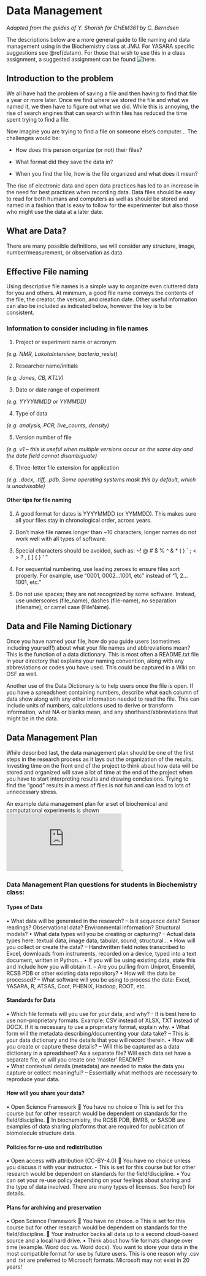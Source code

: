 # Data Management {#manage}

*Adapted from the guides of Y. Shorish for CHEM361 by C. Berndsen*

The descriptions below are a more general guide to file naming and data management using in the Biochemistry class at JMU. For YASARA specific suggestions see \@ref(datam). For those that wish to use this in a class assignment, a suggested assignment can be found ![here](https://osf.io/d3esr/).



## Introduction to the problem 

We all have had the problem of saving a file and then having to find that file a year or more later. Once we find where we stored the file and what we named it, we then have to figure out what we did. While this is annoying, the rise of search engines that can search within files has reduced the time spent trying to find a file. 

Now imagine you are trying to find a file on someone else’s computer… 
The challenges would be:

  - How does this person organize (or not) their files?
  
  - What format did they save the data in?
  
  - When you find the file, how is the file organized and what does it mean?

The rise of electronic data and open data practices has led to an increase in the need for best practices when recording data. Data files should be easy to read for both humans and computers as well as should be stored and named in a fashion that is easy to follow for the experimenter but also those who might use the data at a later date. 


## What are Data?

There are many possible definitions, we will consider any structure, image, number/measurement, or observation as data.


## Effective File naming

Using descriptive file names is a simple way to organize even cluttered data for you and others. At minimum, a good file name conveys the contents of the file, the creator, the version, and creation date. Other useful information can also be included as indicated below, however the key is to be consistent. 

### Information to consider including in file names

  1. Project or experiment name or acronym
  
  *(e.g. NMR, LakotaInterview, bacteria_resist)*
  
  2. Researcher name/initials 
  
  *(e.g. Jones, CB, KTLV)*
  
  3. Date or date range of experiment 
  
  *(e.g. YYYYMMDD or YYMMDD)*
  
  4. Type of data
  
  *(e.g. analysis, PCR, live_counts, density)*
  
  5. Version number of file 
  
  *(e.g. v1 – this is useful when multiple versions occur on the same day and the date field cannot disambiguate)*
  
  6. Three-letter file extension for application 
  
  *(e.g. .docx, .tiff, .pdb. Some operating systems mask this by default, which is unadvisable)*

#### Other tips for file naming

  1. A good format for dates is YYYYMMDD (or YYMMDD). This makes sure all your files stay in chronological order, across years.
  
  2. Don’t make file names longer than ~10 characters; longer names do not work well with all types of software.
  
  3. Special characters should be avoided, such as: ~! @ # $ % ^ & * ( ) ` ; < > ? , [ ] { } ‘ ”
  
  4. For sequential numbering, use leading zeroes to ensure files sort properly. For example, use “0001, 0002…1001, etc” instead of “1, 2…1001, etc.”
  
  5. Do not use spaces; they are not recognized by some software. Instead, use underscores (file_name), dashes (file-name), no separation (filename), or camel case (FileName).
  

## Data and File Naming Dictionary

Once you have named your file, how do you guide users (sometimes including yourself!) about what your file names and abbreviations mean? This is the function of a data dictionary. This is most often a README.txt file in your directory that explains your naming convention, along with any abbreviations or codes you have used. This could be captured in a Wiki on OSF as well. 

Another use of the Data Dictionary is to help users once the file is open. If you have a spreadsheet containing numbers, describe what each column of data show along with any other information needed to read the file. This can include units of numbers, calculations used to derive or transform information, what NA or blanks mean, and any shorthand/abbreviations that might be in the data. 

## Data Management Plan

While described last, the data management plan should be one of the first steps in the research process as it lays out the organization of the results. Investing time on the front end of the project to think about how data will be stored and organized will save a lot of time at the end of the project when you have to start interpreting results and drawing conclusions. Trying to find the “good” results in a mess of files is not fun and can lead to lots of unnecessary stress.

An example data management plan for a set of biochemical and computational experiments is shown ![here](https://github.com/CEBerndsen/YASARA-guide/blob/master/docs/DataManagementPlanex.pdf).

### Data Management Plan questions for students in Biochemistry class:

#### Types of Data
•	What data will be generated in the research? 
–	Is it sequence data? Sensor readings? Observational data? Environmental information? Structural models?
•	What data types will you be creating or capturing?
–	Actual data types here: textual data, image data, tabular, sound, structural…
•	How will you collect or create the data?
–	Handwritten field notes transcribed to Excel, downloads from instruments, recorded on a device, typed into a text document, written in Python…
•	If you will be using existing data, state this and include how you will obtain it.
–	Are you pulling from Uniprot, Ensembl, RCSB PDB or other existing data repository? 
•	How will the data be processed?
–	What software will you be using to process the data: Excel, YASARA, R, ATSAS, Coot, PHENIX, Hadoop, ROOT, etc.


#### Standards for Data

•	Which file formats will you use for your data, and why? 
-	It is best here to use non-proprietary formats. Example: CSV instead of XLSX, TXT instead of DOCX. If it is necessary to use a proprietary format, explain why. 
•	What form will the metadata describing/documenting your data take?
–	This is your data dictionary and the details that you will record therein. 
•	How will you create or capture these details?
–	Will this be captured as a data dictionary in a spreadsheet? As a separate file? Will each data set have a separate file, or will you create one ‘master’ README?  
•	What contextual details (metadata) are needed to make the data you capture or collect meaningful?
–	Essentially what methods are necessary to reproduce your data.


#### How will you share your data?

•	Open Science Framework  You have no choice
o	This is set for this course but for other research would be dependent on standards for the field/discipline.
	In biochemistry, the RCSB PDB, BMRB, or SASDB are examples of data sharing platforms that are required for publication of biomolecule structure data.


#### Policies for re-use and redistribution

•	Open access with attribution (CC-BY-4.0)  You have no choice unless you discuss it with your instructor. 
-	This is set for this course but for other research would be dependent on standards for the field/discipline.
•	You can set your re-use policy depending on your feelings about sharing and the type of data involved. There are many types of licenses. See here() for details.


#### Plans for archiving and preservation

•	Open Science Framework  You have no choice.
o	This is set for this course but for other research would be dependent on standards for the field/discipline.
	Your instructor backs all data up to a second cloud-based source and a local hard drive. 
•	Think about how file formats change over time (example. Word doc vs. Word docx). You want to store your data in the most compatible format for use by future users. This is one reason why .csv and .txt are preferred to Microsoft formats. Microsoft may not exist in 20 years!




